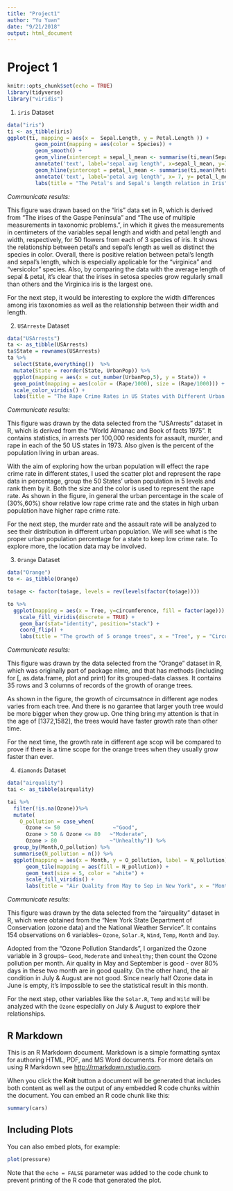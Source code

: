 ```yaml
---
title: "Project1"
author: "Yu Yuan"
date: "9/21/2018"
output: html_document
---
```

# Project 1

```r
knitr::opts_chunk$set(echo = TRUE)
library(tidyverse)
library("viridis")
```

1. `iris` Dataset

```r
data("iris")
ti <- as_tibble(iris) 
ggplot(ti, mapping = aes(x =  Sepal.Length, y = Petal.Length )) +
         geom_point(mapping = aes(color = Species)) +
         geom_smooth() +
         geom_vline(xintercept = sepal_l_mean <- summarise(ti,mean(Sepal.Length))[[1]],color = "grey") +
         annotate('text', label='sepal avg length', x=sepal_l_mean, y=7) +
         geom_hline(yintercept = petal_l_mean <- summarise(ti,mean(Petal.Length))[[1]],color = "grey") +
         annotate('text', label='petal avg length', x= 7, y= petal_l_mean) +
         labs(title = "The Petal's and Sepal's length relation in Iris", x = "Sepal's length", y = "Petal's length")

```

*Communicate results:*

This figure was drawn based on the “iris” data set in R, which is derived from “The irises of the Gaspe Peninsula” and “The use of multiple measurements in taxonomic problems.”, in which it gives the measurements in centimeters of the variables sepal length and width and petal length and width, respectively, for 50 flowers from each of 3 species of iris. It shows the relationship between petal’s and sepal’s length as well as distinct the species in color. Overall, there is positive relation between petal’s length and sepal’s length, which is especially applicable for the “virginica” and “versicolor” species. Also, by comparing the data with the average length of sepal & petal, it’s clear that the irises in setosa species grow regularly small than others and the Virginica iris is the largest one.

For the next step, it would be interesting to explore the width differences among iris taxonomies as well as the relationship between their width and length. 


2. `USArreste` Dataset

```r
data("USArrests")
ta <- as_tibble(USArrests)
ta$State = rownames(USArrests)
ta %>% 
  select(State,everything())  %>% 
  mutate(State = reorder(State, UrbanPop)) %>%  
  ggplot(mapping = aes(x = cut_number(UrbanPop,5), y = State)) +
  geom_point(mapping = aes(color = (Rape/1000), size = (Rape/1000))) +
  scale_color_viridis() +
  labs(title = "The Rape Crime Rates in US States with Different Urban Population", x = "Urban Population Percentage", y = "States", color = "Rape Rate", size = "Rape Rate")

```

*Communicate results:*

This figure was drawn by the data selected from the “USArrests” dataset in R, which is derived from the “World Almanac and Book of facts 1975”. It contains statistics, in arrests per 100,000 residents for assault, murder, and rape in each of the 50 US states in 1973. Also given is the percent of the population living in urban areas. 

With the aim of exploring how the urban population will effect the rape crime rate in different states, I used the scatter plot and represent the rape data in percentage, group the 50 States’ urban population in 5 levels and rank them by it. Both the size and the color is used to represent the rape rate. As shown in the figure, in general the urban percentage in the scale of (30%,60%) show relative low rape crime rate and the states in high urban population have higher rape crime rate.

For the next step, the murder rate and the assault rate will be analyzed to see their distribution in different urban population. We will see what is the proper urban population percentage for a state to keep low crime rate. To explore more, the location data may be involved.


3. `Orange` Dataset

```r
data("Orange")
to <- as_tibble(Orange)

to$age <- factor(to$age, levels = rev(levels(factor(to$age))))

to %>%
  ggplot(mapping = aes(x = Tree, y=circumference, fill = factor(age))) +
    scale_fill_viridis(discrete = TRUE) +     
    geom_bar(stat="identity", position="stack") +
    coord_flip() +
    labs(title = "The growth of 5 orange trees", x = "Tree", y = "Circumstance", fill = "Age")

```
*Communicate results:*

This figure was drawn by the data selected from the “Orange” dataset in R, which was originally part of package nlme, and that has methods (including for [, as.data.frame, plot and print) for its grouped-data classes. It contains 35 rows and 3 columns of records of the growth of orange trees. 

As shown in the figure, the growth of circumsatnce in different age nodes varies from each tree. And there is no garantee that larger youth tree would be more bigger when they grow up. One thing bring my attention is that in the age of [1372,1582], the trees would have faster growth rate than other time.

For the next time, the growth rate in different age scop will be compared to prove if there is a time scope for the orange trees when they usually grow faster than ever.


4. `diamonds` Dataset

```r
data("airquality")
tai <- as_tibble(airquality)

tai %>% 
  filter(!is.na(Ozone))%>%
  mutate(
    O_pollution = case_when(
      Ozone <= 50                 ~"Good",
      Ozone > 50 & Ozone <= 80   ~"Moderate",
      Ozone > 80                 ~"Unhealthy")) %>%
  group_by(Month,O_pollution) %>%
  summarise(N_pollution = n()) %>%
  ggplot(mapping = aes(x = Month, y = O_pollution, label = N_pollution)) +
      geom_tile(mapping = aes(fill = N_pollution)) +
      geom_text(size = 5, color = "white") +
      scale_fill_viridis() +
      labs(title = "Air Quality from May to Sep in New York", x = "Month", y = "Ozone Pollution", fill = "# of Dates")

```
*Communicate results:*

This figure was drawn by the data selected from the “airquality” dataset in R, which were obtained from the "New York State Department of Conservation (ozone data) and the National Weather Service". It contains 154 observations on 6 variables-- `Ozone`, `Solar.R`, `Wind`, `Temp`, `Month` and `Day`. 

Adopted from the "Ozone Pollution Standards", I organized the Ozone variable in 3 groups-- `Good`, `Moderate` and `Unhealthy`; then count the Ozone pollution per month. Air quality in May and September is good - over 80% days in these two month are in good quality. On the other hand, the air condition in July & August are not good. Since nearly half Ozone data in June is empty, it's impossible to see the statistical result in this month.

For the next step, other variables like the `Solar.R`, `Temp` and `Wild` will be analyzed with the `Ozone` especially on July & August to explore their relationships. 


## R Markdown

This is an R Markdown document. Markdown is a simple formatting syntax for authoring HTML, PDF, and MS Word documents. For more details on using R Markdown see <http://rmarkdown.rstudio.com>.

When you click the **Knit** button a document will be generated that includes both content as well as the output of any embedded R code chunks within the document. You can embed an R code chunk like this:

```r
summary(cars)
```

## Including Plots

You can also embed plots, for example:

```r
plot(pressure)
```

Note that the `echo = FALSE` parameter was added to the code chunk to prevent printing of the R code that generated the plot.
